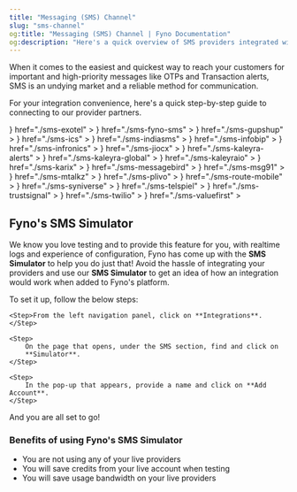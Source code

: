 ```yaml
---
title: "Messaging (SMS) Channel"
slug: "sms-channel"
og:title: "Messaging (SMS) Channel | Fyno Documentation"
og:description: "Here's a quick overview of SMS providers integrated with Fyno"
---
```


When it comes to the easiest and quickest way to reach your customers for important and high-priority messages like OTPs and Transaction alerts, SMS is an undying market and a reliable method for communication.

For your integration convenience, here's a quick step-by-step guide to connecting to our provider partners.

<CardGroup cols={3}>
    <Card
        title="Exotel"
        icon={
            <img
                src="https://fynodev.s3.ap-south-1.amazonaws.com/provider_logo/exotel.png"
                alt="Provider Logo"
            />
        }
        href="./sms-exotel"
    ></Card>
    <Card
        title="Fyno SMS"
        icon={
            <img
                src="https://fynodev.s3.ap-south-1.amazonaws.com/provider_logo/ifyno.svg"
                alt="Provider Logo"
            />
        }
        href="./sms-fyno-sms"
    ></Card>
    <Card
        title="Gupshup"
        icon={
            <img
                src="https://fynodev.s3.ap-south-1.amazonaws.com/provider_logo/gupshup.png"
                alt="Provider Logo"
            />
        }
        href="./sms-gupshup"
    ></Card>
    <Card
        title="ICS"
        icon={
            <img
                src="https://fynodev.s3.ap-south-1.amazonaws.com/provider_logo/ics.png"
                alt="Provider Logo"
            />
        }
        href="./sms-ics"
    ></Card>
    <Card
        title="India SMS"
        icon={
            <img
                src="https://fynodev.s3.ap-south-1.amazonaws.com/provider_logo/india-sms.png"
                alt="Provider Logo"
            />
        }
        href="./sms-indiasms"
    ></Card>
    <Card
        title="Infobip"
        icon={
            <img
                src="https://fynodev.s3.ap-south-1.amazonaws.com/provider_logo/infobip.png"
                alt="Provider Logo"
            />
        }
        href="./sms-infobip"
    ></Card>
    <Card
        title="Infronics"
        icon={
            <img
                src="https://fynodev.s3.ap-south-1.amazonaws.com/provider_logo/infronics.png"
                alt="Provider Logo"
            />
        }
        href="./sms-infronics"
    ></Card>
    <Card
        title="JioCx"
        icon={
            <img
                src="https://fynodev.s3.ap-south-1.amazonaws.com/provider_logo/jiocx.png"
                alt="Provider Logo"
            />
        }
        href="./sms-jiocx"
    ></Card>
    <Card
        title="Kaleyra Alerts"
        icon={
            <img
                src="https://fynodev.s3.ap-south-1.amazonaws.com/provider_logo/kaleyra.png"
                alt="Provider Logo"
            />
        }
        href="./sms-kaleyra-alerts"
    ></Card>
    <Card
        title="Kaleyra Global"
        icon={
            <img
                src="https://fynodev.s3.ap-south-1.amazonaws.com/provider_logo/kaleyra.png"
                alt="Provider Logo"
            />
        }
        href="./sms-kaleyra-global"
    ></Card>
    <Card
        title="Kaleyra.io"
        icon={
            <img
                src="https://fynodev.s3.ap-south-1.amazonaws.com/provider_logo/kaleyra.png"
                alt="Provider Logo"
            />
        }
        href="./sms-kaleyraio"
    ></Card>
    <Card
        title="Karix"
        icon={
            <img
                src="https://fynodev.s3.ap-south-1.amazonaws.com/provider_logo/karix.png"
                alt="Provider Logo"
            />
        }
        href="./sms-karix"
    ></Card>
    <Card
        title="MessageBird"
        icon={
            <img
                src="https://fynodev.s3.ap-south-1.amazonaws.com/provider_logo/messagebird.png"
                alt="Provider Logo"
            />
        }
        href="./sms-messagebird"
    ></Card>
    <Card
        title="MSG91"
        icon={
            <img
                src="https://fynodev.s3.ap-south-1.amazonaws.com/provider_logo/msg91.png"
                alt="Provider Logo"
            />
        }
        href="./sms-msg91"
    ></Card>
    <Card
        title="Mtalkz"
        icon={
            <img
                src="https://fynodev.s3.ap-south-1.amazonaws.com/provider_logo/mtalkz.png"
                alt="Provider Logo"
            />
        }
        href="./sms-mtalkz"
    ></Card>
    <Card
        title="Plivo"
        icon={
            <img
                src="https://fynodev.s3.ap-south-1.amazonaws.com/provider_logo/plivio.png"
                alt="Provider Logo"
            />
        }
        href="./sms-plivo"
    ></Card>
    <Card
        title="Route Mobile"
        icon={
            <img
                src="https://fynodev.s3.ap-south-1.amazonaws.com/provider_logo/routemobile.png"
                alt="Provider Logo"
            />
        }
        href="./sms-route-mobile"
    ></Card>
    <Card
        title="Syniverse"
        icon={
            <img
                src="https://fynodev.s3.ap-south-1.amazonaws.com/provider_logo/syniverse.png"
                alt="Provider Logo"
            />
        }
        href="./sms-syniverse"
    ></Card>
    <Card
        title="telSpiel"
        icon={
            <img
                src="https://fynodev.s3.ap-south-1.amazonaws.com/provider_logo/telspiel.png"
                alt="Provider Logo"
            />
        }
        href="./sms-telspiel"
    ></Card>
    <Card
        title="TrustSignal"
        icon={
            <img
                src="https://fynodev.s3.ap-south-1.amazonaws.com/provider_logo/trustsignal.png"
                alt="Provider Logo"
            />
        }
        href="./sms-trustsignal"
    ></Card>
    <Card
        title="Twilio"
        icon={
            <img
                src="https://fynodev.s3.ap-south-1.amazonaws.com/provider_logo/twilio.png"
                alt="Provider Logo"
            />
        }
        href="./sms-twilio"
    ></Card>
    <Card
        title="ValueFirst"
        icon={
            <img
                src="https://fynodev.s3.ap-south-1.amazonaws.com/provider_logo/valuefirst.png"
                alt="Provider Logo"
            />
        }
        href="./sms-valuefirst"
    ></Card>
</CardGroup>

## Fyno's SMS Simulator

We know you love testing and to provide this feature for you, with realtime logs and experience of configuration, Fyno has come up with the **SMS Simulator** to help you do just that! Avoid the hassle of integrating your providers and use our **SMS Simulator** to get an idea of how an integration would work when added to Fyno's platform.

To set it up, follow the below steps:

<Steps>

    <Step>From the left navigation panel, click on **Integrations**.</Step>

    <Step>
        On the page that opens, under the SMS section, find and click on
        **Simulator**.
    </Step>

    <Step>
        In the pop-up that appears, provide a name and click on **Add Account**.
    </Step>

</Steps>

And you are all set to go!

### Benefits of using Fyno's SMS Simulator

-   You are not using any of your live providers
-   You will save credits from your live account when testing
-   You will save usage bandwidth on your live providers
